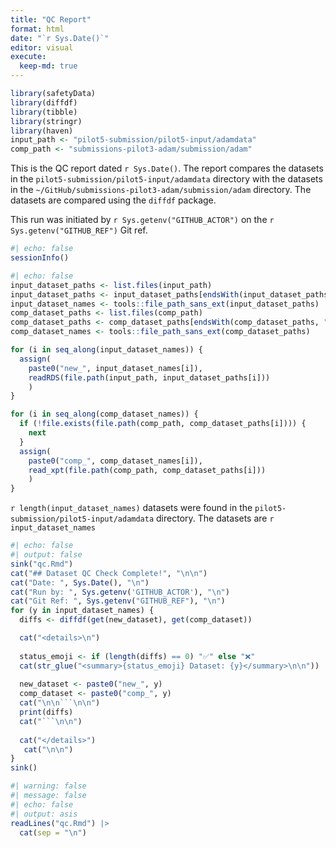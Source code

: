 ```yaml
---
title: "QC Report"
format: html
date: "`r Sys.Date()`"
editor: visual
execute:
  keep-md: true
---
```


```r
library(safetyData)
library(diffdf)
library(tibble)
library(stringr)
library(haven)
input_path <- "pilot5-submission/pilot5-input/adamdata"
comp_path <- "submissions-pilot3-adam/submission/adam"
```

This is the QC report dated `r Sys.Date()`. The report compares the datasets in the `pilot5-submission/pilot5-input/adamdata` directory with the datasets in the `~/GitHub/submissions-pilot3-adam/submission/adam` directory. The datasets are compared using the `diffdf` package.

This run was initiated by `r Sys.getenv("GITHUB_ACTOR")` on the `r Sys.getenv("GITHUB_REF")` Git ref. 

```r
#| echo: false
sessionInfo()
```

```r
#| echo: false
input_dataset_paths <- list.files(input_path)
input_dataset_paths <- input_dataset_paths[endsWith(input_dataset_paths, ".rds") ]
input_dataset_names <- tools::file_path_sans_ext(input_dataset_paths)
comp_dataset_paths <- list.files(comp_path)
comp_dataset_paths <- comp_dataset_paths[endsWith(comp_dataset_paths, ".xpt") ]
comp_dataset_names <- tools::file_path_sans_ext(comp_dataset_paths)

for (i in seq_along(input_dataset_names)) {
  assign(
    paste0("new_", input_dataset_names[i]), 
    readRDS(file.path(input_path, input_dataset_paths[i]))
    )
}

for (i in seq_along(comp_dataset_names)) {
  if (!file.exists(file.path(comp_path, comp_dataset_paths[i]))) {
    next
  }
  assign(
    paste0("comp_", comp_dataset_names[i]), 
    read_xpt(file.path(comp_path, comp_dataset_paths[i]))
    )
}

```

`r length(input_dataset_names)` datasets were found in the `pilot5-submission/pilot5-input/adamdata` directory.
The datasets are `r input_dataset_names`

```r
#| echo: false
#| output: false
sink("qc.Rmd")
cat("## Dataset QC Check Complete!", "\n\n")
cat("Date: ", Sys.Date(), "\n")
cat("Run by: ", Sys.getenv('GITHUB_ACTOR'), "\n")
cat("Git Ref: ", Sys.getenv("GITHUB_REF"), "\n")
for (y in input_dataset_names) {
  diffs <- diffdf(get(new_dataset), get(comp_dataset))

  cat("<details>\n")
  
  status_emoji <- if (length(diffs) == 0) "✅" else "❌"
  cat(str_glue("<summary>{status_emoji} Dataset: {y}</summary>\n\n"))
  
  new_dataset <- paste0("new_", y)
  comp_dataset <- paste0("comp_", y)
  cat("\n\n```\n\n")
  print(diffs)
  cat("```\n\n")
  
  cat("</details>")
   cat("\n\n")
}
sink()
```

```r
#| warning: false
#| message: false
#| echo: false
#| output: asis
readLines("qc.Rmd") |>
  cat(sep = "\n")
```